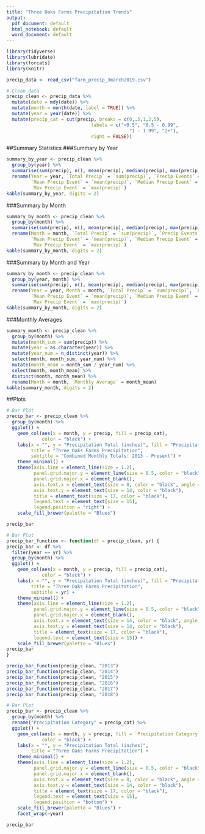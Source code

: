 ```yaml
---
title: "Three Oaks Farms Precipitation Trends"
output:
  pdf_document: default
  html_notebook: default
  word_document: default
---
```


```r
library(tidyverse)
library(lubridate)
library(forcats)
library(knitr)
```

```r
precip_data <- read_csv("farm_precip_3march2019.csv")
```

```r
# Clean data
precip_clean <- precip_data %>% 
  mutate(date = mdy(date)) %>% 
  mutate(month = month(date, label = TRUE)) %>%
  mutate(year = year(date)) %>%
  mutate(precip_cat = cut(precip, breaks = c(0,.5,1,2,5), 
                               labels = c("<0.5", "0.5 - 0.99", 
                                             "1 - 1.99", "2+"), 
                               right = FALSE)) 
```
##Summary Statistics
###Summary by Year
```r
summary_by_year <- precip_clean %>% 
  group_by(year) %>% 
  summarise(sum(precip), n(), mean(precip), median(precip), max(precip)) %>% 
  rename(Year = year, `Total Precip` = `sum(precip)`, `Precip Events` = `n()`, 
         `Mean Precip Event` = `mean(precip)`, `Median Precip Event` = `median(precip)`, 
         `Max Precip Event` = `max(precip)`)
kable(summary_by_year, digits = 2)
```

###Summary by Month
```r
summary_by_month <- precip_clean %>% 
  group_by(month) %>% 
  summarise(sum(precip), n(), mean(precip), median(precip), max(precip)) %>% 
  rename(Month = month, `Total Precip` = `sum(precip)`, `Precip Events` = `n()`, 
         `Mean Precip Event` = `mean(precip)`, `Median Precip Event` = `median(precip)`, 
         `Max Precip Event` = `max(precip)`)
kable(summary_by_month, digits = 2)
```

###Summary by Month and Year
```r
summary_by_month <- precip_clean %>% 
  group_by(year, month) %>% 
  summarise(sum(precip), n(), mean(precip), median(precip), max(precip)) %>% 
  rename(Year = year, Month = month, `Total Precip` = `sum(precip)`, `Precip Events` = `n()`, 
         `Mean Precip Event` = `mean(precip)`, `Median Precip Event` = `median(precip)`, 
         `Max Precip Event` = `max(precip)`)
kable(summary_by_month, digits = 2)
```

###Monthly Averages
```r
summary_month <- precip_clean %>% 
  group_by(month) %>% 
  mutate(month_sum = sum(precip)) %>% 
  mutate(year = as.character(year)) %>% 
  mutate(year_num = n_distinct(year)) %>% 
  select(month, month_sum, year_num) %>% 
  mutate(month_mean = month_sum / year_num) %>% 
  select(month, month_mean) %>% 
  distinct(month, month_mean) %>% 
  rename(Month = month, `Monthly Average` = month_mean)
kable(summary_month, digits = 2)
```

##Plots
```r
# Bar Plot
precip_bar <- precip_clean %>% 
  group_by(month) %>%
  ggplot() +
    geom_col(aes(x = month, y = precip, fill = precip_cat), 
             color = "black") +
    labs(x = "", y = "Precipitation Total (inches)", fill = "Precipitation Category",
         title = "Three Oaks Farms Precipitation", 
         subtitle = "Combined Monthly Totals: 2013 - Present") +
    theme_minimal() +
    theme(axis.line = element_line(size = 1.2), 
          panel.grid.major.y = element_line(size = 0.5, color = "black"), 
          panel.grid.major.x = element_blank(), 
          axis.text.x = element_text(size = 8, color = "black", angle = 15), 
          axis.text.y = element_text(size = 14, color = "black"), 
          title = element_text(size = 17, color = "black"), 
          legend.text = element_text(size = 15), 
          legend.position = "right") +
    scale_fill_brewer(palette = "Blues")

precip_bar
```

```r
# Bar Plot
precip_bar_function <- function(df = precip_clean, yr) {
precip_bar <- df %>% 
  filter(year == yr) %>% 
  group_by(month) %>%
  ggplot() +
    geom_col(aes(x = month, y = precip, fill = precip_cat), 
             color = "black") +
    labs(x = "", y = "Precipitation Total (inches)", fill = "Precipitation Category",
         title = "Three Oaks Farms Precipitation", 
         subtitle = yr) +
    theme_minimal() +
    theme(axis.line = element_line(size = 1.2), 
          panel.grid.major.y = element_line(size = 0.5, color = "black"), 
          panel.grid.major.x = element_blank(), 
          axis.text.x = element_text(size = 14, color = "black", angle = 15), 
          axis.text.y = element_text(size = 14, color = "black"), 
          title = element_text(size = 17, color = "black"), 
          legend.text = element_text(size = 15)) +
    scale_fill_brewer(palette = "Blues")
precip_bar
}

precip_bar_function(precip_clean, "2013")
precip_bar_function(precip_clean, "2014")
precip_bar_function(precip_clean, "2015")
precip_bar_function(precip_clean, "2016")
precip_bar_function(precip_clean, "2017")
precip_bar_function(precip_clean, "2018")
```

```r
# Bar Plot
precip_bar <- precip_clean %>% 
  group_by(month) %>%
  rename("Precipitation Category" = precip_cat) %>%
  ggplot() +
    geom_col(aes(x = month, y = precip, fill = `Precipitation Category`), 
             color = "black") +
    labs(x = "", y = "Precipitation Total (inches)", 
         title = "Three Oaks Farms Precipitation") +
    theme_minimal() +
    theme(axis.line = element_line(size = 1.2), 
          panel.grid.major.y = element_line(size = 0.5, color = "black"), 
          panel.grid.major.x = element_blank(), 
          axis.text.x = element_text(size = 8, color = "black", angle = 15), 
          axis.text.y = element_text(size = 14, color = "black"), 
          title = element_text(size = 17, color = "black"), 
          legend.text = element_text(size = 15), 
          legend.position = "bottom") +
    scale_fill_brewer(palette = "Blues") +
    facet_wrap(~year)

precip_bar
```

